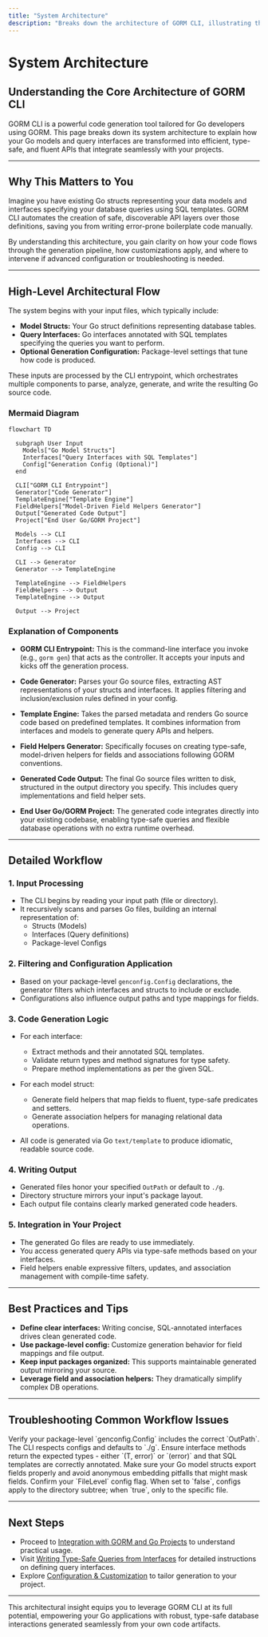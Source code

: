 ```yaml
---
title: "System Architecture"
description: "Breaks down the architecture of GORM CLI, illustrating the flow from user models and interfaces through code generation and output artifacts. Includes a mermaid diagram showing major components (CLI entrypoint, generator, template engine, field helpers, output structure), and emphasizes how the system connects to end-user projects."
---
```


# System Architecture

## Understanding the Core Architecture of GORM CLI

GORM CLI is a powerful code generation tool tailored for Go developers using GORM. This page breaks down its system architecture to explain how your Go models and query interfaces are transformed into efficient, type-safe, and fluent APIs that integrate seamlessly with your projects.

---

## Why This Matters to You

Imagine you have existing Go structs representing your data models and interfaces specifying your database queries using SQL templates. GORM CLI automates the creation of safe, discoverable API layers over those definitions, saving you from writing error-prone boilerplate code manually.

By understanding this architecture, you gain clarity on how your code flows through the generation pipeline, how customizations apply, and where to intervene if advanced configuration or troubleshooting is needed.

---

## High-Level Architectural Flow

The system begins with your input files, which typically include:

- **Model Structs:** Your Go struct definitions representing database tables.
- **Query Interfaces:** Go interfaces annotated with SQL templates specifying the queries you want to perform.
- **Optional Generation Configuration:** Package-level settings that tune how code is produced.

These inputs are processed by the CLI entrypoint, which orchestrates multiple components to parse, analyze, generate, and write the resulting Go source code.

### Mermaid Diagram

```mermaid
flowchart TD

  subgraph User Input
    Models["Go Model Structs"]
    Interfaces["Query Interfaces with SQL Templates"]
    Config["Generation Config (Optional)"]
  end

  CLI["GORM CLI Entrypoint"]
  Generator["Code Generator"]
  TemplateEngine["Template Engine"]
  FieldHelpers["Model-Driven Field Helpers Generator"]
  Output["Generated Code Output"]
  Project["End User Go/GORM Project"]

  Models --> CLI
  Interfaces --> CLI
  Config --> CLI

  CLI --> Generator
  Generator --> TemplateEngine

  TemplateEngine --> FieldHelpers
  FieldHelpers --> Output
  TemplateEngine --> Output

  Output --> Project

```

### Explanation of Components

- **GORM CLI Entrypoint:** This is the command-line interface you invoke (e.g., `gorm gen`) that acts as the controller. It accepts your inputs and kicks off the generation process.

- **Code Generator:** Parses your Go source files, extracting AST representations of your structs and interfaces. It applies filtering and inclusion/exclusion rules defined in your config.

- **Template Engine:** Takes the parsed metadata and renders Go source code based on predefined templates. It combines information from interfaces and models to generate query APIs and helpers.

- **Field Helpers Generator:** Specifically focuses on creating type-safe, model-driven helpers for fields and associations following GORM conventions.

- **Generated Code Output:** The final Go source files written to disk, structured in the output directory you specify. This includes query implementations and field helper sets.

- **End User Go/GORM Project:** The generated code integrates directly into your existing codebase, enabling type-safe queries and flexible database operations with no extra runtime overhead.

---

## Detailed Workflow

### 1. Input Processing

- The CLI begins by reading your input path (file or directory).
- It recursively scans and parses Go files, building an internal representation of:
  - Structs (Models)
  - Interfaces (Query definitions)
  - Package-level Configs

### 2. Filtering and Configuration Application

- Based on your package-level `genconfig.Config` declarations, the generator filters which interfaces and structs to include or exclude.
- Configurations also influence output paths and type mappings for fields.

### 3. Code Generation Logic

- For each interface:
  - Extract methods and their annotated SQL templates.
  - Validate return types and method signatures for type safety.
  - Prepare method implementations as per the given SQL.

- For each model struct:
  - Generate field helpers that map fields to fluent, type-safe predicates and setters.
  - Generate association helpers for managing relational data operations.

- All code is generated via Go `text/template` to produce idiomatic, readable source code.

### 4. Writing Output

- Generated files honor your specified `OutPath` or default to `./g`.
- Directory structure mirrors your input's package layout.
- Each output file contains clearly marked generated code headers.

### 5. Integration in Your Project

- The generated Go files are ready to use immediately.
- You access generated query APIs via type-safe methods based on your interfaces.
- Field helpers enable expressive filters, updates, and association management with compile-time safety.

---

## Best Practices and Tips

- **Define clear interfaces:** Writing concise, SQL-annotated interfaces drives clean generated code.
- **Use package-level config:** Customize generation behavior for field mappings and file output.
- **Keep input packages organized:** This supports maintainable generated output mirroring your source.
- **Leverage field and association helpers:** They dramatically simplify complex DB operations.

---

## Troubleshooting Common Workflow Issues

<AccordionGroup title="Common Troubleshooting Scenarios">
<Accordion title="Generation Output Directory Not as Expected">
Verify your package-level `genconfig.Config` includes the correct `OutPath`. The CLI respects configs and defaults to `./g`.
</Accordion>
<Accordion title="Interface Methods Fail Validation">
Ensure interface methods return the expected types - either `(T, error)` or `(error)` and that SQL templates are correctly annotated.
</Accordion>
<Accordion title="Struct Fields Missing in Helpers">
Make sure your Go model structs export fields properly and avoid anonymous embedding pitfalls that might mask fields.
</Accordion>
<Accordion title="Configs Not Applied Recursively">
Confirm your `FileLevel` config flag. When set to `false`, configs apply to the directory subtree; when `true`, only to the specific file.
</Accordion>
</AccordionGroup>

---

## Next Steps

- Proceed to [Integration with GORM and Go Projects](/overview/architecture-concepts/integration-overview) to understand practical usage.
- Visit [Writing Type-Safe Queries from Interfaces](/guides/core-workflows/writing-type-safe-queries) for detailed instructions on defining query interfaces.
- Explore [Configuration & Customization](/concepts/scalability-integration/configuration-and-customization) to tailor generation to your project.

---

This architectural insight equips you to leverage GORM CLI at its full potential, empowering your Go applications with robust, type-safe database interactions generated seamlessly from your own code artifacts.
